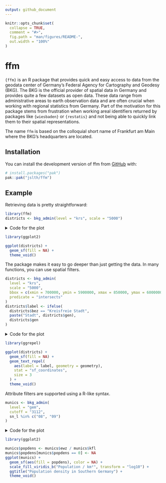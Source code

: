 ```yaml
---
output: github_document
---
```


<!-- README.md is generated from README.Rmd. Please edit that file -->

```r
knitr::opts_chunk$set(
  collapse = TRUE,
  comment = "#>",
  fig.path = "man/figures/README-",
  out.width = "100%"
)
```

# ffm

<!-- badges: start -->
<!-- badges: end -->

`{ffm}` is an R package that provides quick and easy access to data from
the geodata center of Germany's Federal Agency for Cartography and Geodesy (BKG).
The BKG is the official provider of spatial data in Germany and provides quite
a few datasets as open data. These data range from administrative areas to
earth observation data and are often crucial when working with regional
statistics from Germany. Part of the motivation for this package stems from
frustration when working areal identifiers returned by packages like
`{wiesbaden}` or `{restatis}` and not being able to quickly link them to their
spatial representations.

The name `ffm` is based on the colloquial short name of Frankfurt am Main where
the BKG's headquarters are located.

## Installation

You can install the development version of ffm from [GitHub](https://github.com/) with:

``` r
# install.packages("pak")
pak::pak("jslth/ffm")
```

## Example

Retrieving data is pretty straightforward:

```r
library(ffm)
districts <- bkg_admin(level = "krs", scale = "5000")
```

<details>
<summary>
Code for the plot
</summary>
```r
library(ggplot2)

ggplot(districts) +
  geom_sf(fill = NA) +
  theme_void()
```
</details>

```r
library(ggplot2)

ggplot(districts) +
  geom_sf(fill = NA) +
  theme_void()
```

The package makes it easy to go deeper than just getting the data. In many
functions, you can use spatial filters.

```r
districts <- bkg_admin(
  level = "krs",
  scale = "5000",
  bbox = c(xmin = 700000, ymin = 5900000, xmax = 850000, ymax = 6000000),
  predicate = "intersects"
)
districts$label <- ifelse(
  districts$bez == "Kreisfreie Stadt",
  paste("Stadt", districts$gen),
  districts$gen
)
```

<details>
<summary>
Code for the plot
</summary>
```r
library(ggrepel)

ggplot(districts) +
  geom_sf(fill = NA) +
  geom_text_repel(
    aes(label = label, geometry = geometry),
    stat = "sf_coordinates",
    size = 3
  ) +
  theme_void()
```
</details>

```r
library(ggrepel)

ggplot(districts) +
  geom_sf(fill = NA) +
  geom_text_repel(
    aes(label = label, geometry = geometry),
    stat = "sf_coordinates",
    size = 3
  ) +
  theme_void()
```

Attribute filters are supported using a R-like syntax.

```r
munics <- bkg_admin(
  level = "gem",
  cutoff = "3112",
  sn_l %in% c("08", "09")
)
```

<details>
<summary>
Code for the plot
</summary>
```r
munics$popdens <- munics$ewz / munics$kfl
munics$popdens[munics$popdens == 0] <- NA
ggplot(munics) +
  geom_sf(aes(fill = popdens), color = NA) +
  scale_fill_viridis_b("Population / km²", transform = "log10") +
  ggtitle("Population density in Southern Germany") +
  theme_void()
```
</details>

```r
library(ggplot2)

munics$popdens <- munics$ewz / munics$kfl
munics$popdens[munics$popdens == 0] <- NA
ggplot(munics) +
  geom_sf(aes(fill = popdens), color = NA) +
  scale_fill_viridis_b("Population / km²", transform = "log10") +
  ggtitle("Population density in Southern Germany") +
  theme_void()
```
